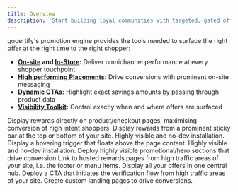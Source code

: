 ```yaml
---
title: Overview
description: 'Start building loyal communities with targeted, gated offers.'
---
```


gocertify's promotion engine provides the tools needed to surface the right offer at the right time to the right shopper:
- **[On-site](/section/promoteOffers/on-site-placements) and [In-Store](/section/promoteOffers/inStore):** Deliver omnichannel performance at every shopper touchpoint
- **[High performing Placements](/section/promoteOffers/on-site-placements):** Drive conversions with prominent on-site messaging
- **[Dynamic CTAs](/section/promoteOffers/dynamicText):** Highlight exact savings amounts by passing through product data
- **[Visibility Toolkit](/section/promoteOffers/osmVisibility):** Control exactly when and where offers are surfaced



<CardGroup cols={3}>
  <Card title="In-line" href="/section/promoteOffers/inlinePlacementOSM" img="/images/OSM-inline.png">
    Display rewards directly on product/checkout pages, maximising conversion of high intent shoppers.
  </Card>
  <Card title="Sticky Bar" href="/section/promoteOffers/stickyBarOSM" img="/images/OSM-stickyBar.png">
    Display rewards from a prominent sticky bar at the top or bottom of your site. Highly visible and no-dev installation.
  </Card>
  <Card title="Floating Button" href="/section/promoteOffers/floatingButtonOSM" img="/images/OSM-floating.png">
    Display a hovering trigger that floats above the page content. Highly visible and no-dev installation.
  </Card>
  <Card title="Hero Section" href="/section/promoteOffers/linking-to-offers" img="/images/OSM-PromotionalSection.png">
     Deploy highly visible promotional/hero sections that drive conversion
  </Card>
  <Card title="Link to offer" href="/section/promoteOffers/linking-to-offers" img="/images/OSM-footerLink.png">
    Link to hosted rewards pages from high traffic areas of your site, i.e. the footer or menu items.
  </Card>
  <Card title="OfferHub" href="/section/promoteOffers/offerHub" img="/images/exampleCampaigns.png">
    Display all your offers in one central hub.
  </Card>
  <Card title="Popup" href="/section/promoteOffers/popups" img="/images/OSM-popUp.png">
     Deploy a CTA that initiates the verification flow from high traffic areas of your site.
  </Card>
  <Card title="Landing Page" href="/section/promoteOffers/landingPages" img="/images/landingPage.png">
    Create custom landing pages to drive conversions.
  </Card>
</CardGroup>